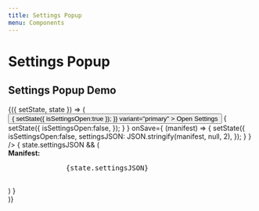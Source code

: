 ```yaml
---
title: Settings Popup
menu: Components
---
```


# Settings Popup

<PropsTable of={SettingsPopup} />

## Settings Popup Demo


<Playground>
  <Component initialState={{ isSettingsOpen: false, settingsJSON: null, }}>
  {({ setState, state }) => (
    <div>
      <Button 
        onClick={
          ()=>{
            setState({
              isSettingsOpen:true
            });
          }}
        variant="primary"
      >
        Open Settings
      </Button>
      <SettingsPopup 
        open={state.isSettingsOpen}
        onClose={
          ()=>{
            setState({
              isSettingsOpen:false,
            });
          }
        }
        onSave={
          (manifest) => {
            setState({
              isSettingsOpen:false,
              settingsJSON: JSON.stringify(manifest, null, 2),
            });
          }
        }
      />
      {
        state.settingsJSON && (
          <div>
            <b>Manifest:</b>
            <pre>
              {state.settingsJSON}
            </pre>
          </div>
        ) 
      }
    </div>
  )}
  </Component>
</Playground>
